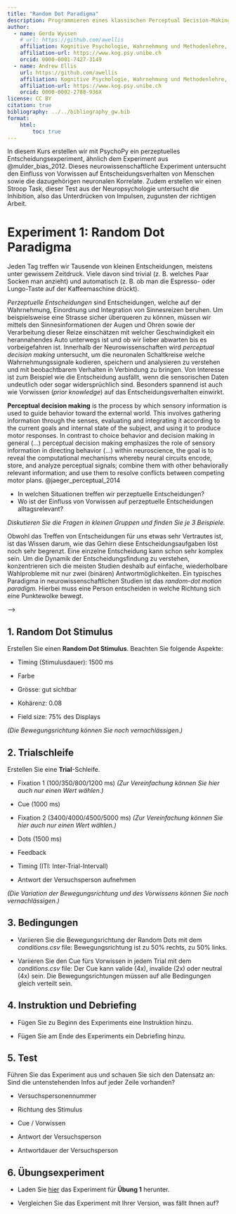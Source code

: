 ```yaml
---
title: "Random Dot Paradigma"
description: Programmieren eines klassischen Perceptual Decision-Making Tasks mit PsychoPy.
author:
  - name: Gerda Wyssen
    # url: https://github.com/awellis
    affiliation: Kognitive Psychologie, Wahrnehmung und Methodenlehre, Universität Bern 
    affiliation-url: https://www.kog.psy.unibe.ch
    orcid: 0000-0001-7427-3149
  - name: Andrew Ellis
    url: https://github.com/awellis
    affiliation: Kognitive Psychologie, Wahrnehmung und Methodenlehre, Universität Bern 
    affiliation-url: https://www.kog.psy.unibe.ch
    orcid: 0000-0002-2788-936X
license: CC BY
citation: true
bibliography: ../../bibliography_gw.bib
format:
    html:
        toc: true
---
```


In diesem Kurs erstellen wir mit PsychoPy ein perzeptuelles Entscheidungsexperiment, ähnlich dem Experiment aus @mulder_bias_2012. Dieses neurowissenschaftliche Experiment untersucht den Einfluss von Vorwissen auf Entscheidungsverhalten von Menschen sowie die dazugehörigen neuronalen Korrelate. Zudem erstellen wir einen Stroop Task, dieser Test aus der Neuropsychologie untersucht die Inhibition, also das Unterdrücken von Impulsen, zugunsten der richtigen Arbeit.

# Experiment 1: Random Dot Paradigma

Jeden Tag treffen wir Tausende von kleinen Entscheidungen, meistens unter gewissem Zeitdruck. Viele davon sind trivial (z. B. welches Paar Socken man anzieht) und automatisch (z. B. ob man die Espresso- oder Lungo-Taste auf der Kaffeemaschine drückt).

<!-- Die meisten Entscheidungen im wirklichen Leben setzen sich eigentlich aus zwei Entscheidungen zusammen: Einerseits der Entscheidung, mit dem Abwägen aufzuhören und aufgrund des aktuellen Wissenstandes zu handeln. Andererseits die Wahl oder Entscheidungshandlung selbst. Wenn Sie ein Experiment durchführen müssen Sie beispielsweise Daten sammeln, und dann entscheiden, wann die Datenerfassung beendet, mit der Analyse begonnen und eine Schlussfolgerung gezogen wird. Dieser sequentielle Charakter der Entscheidungsfindung ist eine grundlegende Eigenschaft des menschlichen Nervensystems und spiegelt seine Unfähigkeit wider, Informationen sofort zu verarbeiten. -->

*Perzeptuelle Entscheidungen* sind Entscheidungen, welche auf der Wahrnehmung, Einordnung und Integration von Sinnesreizen beruhen. Um beispielsweise eine Strasse sicher überqueren zu können, müssen wir mittels den Sinnesinformationen der Augen und Ohren sowie der Verarbeitung dieser Reize einschätzen mit welcher Geschwindigkeit ein herannahendes Auto unterwegs ist und ob wir lieber abwarten bis es vorbeigefahren ist. Innerhalb der Neurowissenschaften wird *perceptual decision making* untersucht, um die neuronalen Schaltkreise welche Wahrnehmungssignale kodieren, speichern und analysieren zu verstehen und mit beobachtbarem Verhalten in Verbindung zu bringen. Von Interesse ist zum Beispiel wie die Entscheidung ausfällt, wenn die sensorischen Daten undeutlich oder sogar widersprüchlich sind. Besonders spannend ist auch wie Vorwissen (*prior knowledge*) auf das Entscheidungsverhalten einwirkt.

<aside>**Perceptual decision making** is the process by which sensory information is used to guide behavior toward the external world. This involves gathering information through the senses, evaluating and integrating it according to the current goals and internal state of the subject, and using it to produce motor responses. In contrast to choice behavior and decision making in general (...) perceptual decision making emphasizes the role of sensory information in directing behavior (...) within neuroscience, the goal is to reveal the computational mechanisms whereby neural circuits encode, store, and analyze perceptual signals; combine them with other behaviorally relevant information; and use them to resolve conflicts between competing motor plans. @jaeger_perceptual_2014</aside>

::: callout-important
-   In welchen Situationen treffen wir perzeptuelle Entscheidungen?
-   Wo ist der Einfluss von Vorwissen auf perzeptuelle Entscheidungen alltagsrelevant?

*Diskutieren Sie die Fragen in kleinen Gruppen und finden Sie je 3 Beispiele.*
:::

Obwohl das Treffen von Entscheidungen für uns etwas sehr Vertrautes ist, ist das Wissen darum, wie das Gehirn diese Entscheidungsaufgaben löst noch sehr begrenzt. Eine einzelne Entscheidung kann schon sehr komplex sein. Um die Dynamik der Entscheidungsfindung zu verstehen, konzentrieren sich die meisten Studien deshalb auf einfache, wiederholbare Wahlprobleme mit nur zwei (binären) Antwortmöglichkeiten. Ein typisches Paradigma in neurowissenschaftlichen Studien ist das *random-dot motion paradigm.* Hierbei muss eine Person entscheiden in welche Richtung sich eine Punktewolke bewegt.

<!-- # Experiment -->

<!-- Das Experiment *Bias in the brain* von @mulder_bias_2012 ist eine Reaktionszeit (RT) Version eines *random-dot motion direction discrimination task*. In diesem Paradigma sieht die Versuchsperson sich bewegende Punkte, die sich in unterschiedliche Richtungen bewegen. Ihre Aufgabe ist es zu entscheiden, ob sich die Punkte mehrheitlich nach rechts oder nach links bewegen. Bei einem Kohärenzniveau von beispielsweise 80% bewegen sich 80% der Punkte in dieselbe Richtung. Die Aufgabenschwierigkeit steigt je tiefer das Kohärenzniveau ist. -->

<!-- ::: {layout-ncol="2"} -->
<!-- ![*Random-dot motion paradigm* [@mulder_bias_2012]](../../assets/images/mulder_random_dot_paradigm.JPG) -->
<!-- ::: -->

<!-- @mulder_bias_2012 haben untersucht, wie Vorwissen (*prior knowledge*) den Entscheidungsprozess in einem *random-dot motion task* beeinflusst, und ob es ein neuronales Korrelat für solches Vorwissen gibt. Aus diesem Grund haben sie zwei verschiedene Formen von Vorwissen benutzt: -->

<!-- -   *prior probability*: Die *a priori Wahrscheinlichkeit*, dass die Punktwolke sich nach rechts oder nach links bewegen wird. -->

<!-- -   *potential payoff*: Eine assymmetrische Belohnung für korrekte links/rechts Entscheidungen. -->

<!-- ::: callout-important -->
<!-- Wie wirken sich die beiden Formen von Vorwissen auf das Antwortverhalten aus? -->

<!-- -   Bei welcher Bedingung antworten die Personen schneller? -->

<!-- -   Wo machen sie mehr Fehler? -->

<!-- *Was denken Sie? Diskutieren Sie die Fragen in kleinen Gruppen ohne im Paper nachzuschauen.* -->
<!-- ::: -->

<!-- Das Vorwissen (auch *bias*) der Versuchsperson wird in diesem Experiment durch einen Hinweisreiz (*cue*) in Form eines Pfeils oder eines neutralen Stimulus operationalisiert. Der Pfeil zeigt die wahrscheinlichere Bewegungsrichtung an. Vor und nach dem Cue wird ein Fixationskreuz gezeigt. Alle weiteren Parameter können Sie dem Paper entnehmen [@mulder_bias_2012]. -->

<!-- <aside>Die von @mulder_bias_2012 gefundenen Auswirkungen von Vorwissen auf Reaktionszeiten, Fehler sowie die dazugehörigen neuronalen Korrelate besprechen wir in diesem Kurs nur kurz. Für die Datenanalyse wurde mit einem *diffusion decision model (DDM)* gearbeitet. Dieses sprengt den Rahmen dieses Kurses. Interessierte finden [hier](https://kogpsy.github.io/neuroscicomplab/08-ddm.html) Informationen und Erklärungen zum DDM.</aside> -->

<!-- ::: {layout-ncol="1"} -->
<!-- ![Trial des *random-dot motion task* von @mulder_bias_2012](../../assets/images/bias-payoff-mulder.png) -->
<!-- ::: -->

<!-- ::: callout-important -->
<!-- Schauen Sie sich in PsychoPy die verschiedenen möglichen Bausteine für Experimente an. Versuchen Sie Stück für Stück das Experiment von @mulder_bias_2012 nachzubauen. -->

<!-- Hilfreiche Informationen zum Erstellen von Experimenten in PsychoPy finden Sie hier: -->

<!-- -   [PsychoPy Website](https://www.psychopy.org/) -->

<!-- -   [Walk-through: Builder](https://tu-coding-outreach-group.github.io/cog_summer_workshops_2021/psychopy/index.html) -->

<!-- -   [Diskussionsforum](https://discourse.psychopy.org/) -->

<!-- Untenstehend finden Sie einige wichtige Informationen über das Experiment. -->
<!-- ::: -->

<!-- ## Ablauf -->

<!-- Das Experiment besteht aus der Instruktion, mehreren Versuchsblöcken und der Nachbesprechung. Die Anweisungen und die Nachbesprechung sind Textanzeigen, während die Versuche (und die Versuchsblöcke) etwas komplizierter sind. -->

<!-- ## Trial -->

<!-- Zunächst wird ein Fixationskreuz entweder für 100 ms, 350 ms, 800 ms oder 1200 ms angezeigt. Die tatsächliche Dauer wird für jeden Versuch randomisiert. Eine solche Randomisierung kann nicht über die Benutzeroberfläche vorgenommen werden, sondern erfordert ein kleines Stück Python-Code. Sehen Sie sich den Codeblock der Routine *Fixation_pre_cue* an, um zu erfahren, wie dies erreicht werden kann. -->

<!-- <aside>Das Experiment wurde im Scanner und ausserhalb durchgeführt. Die beiden Version unterscheiden sich ganz stark in ihrem Timing. Wir implementieren hier die Scanner Version des Tasks.</aside> -->

<!-- Anschließend wird für 1000 ms ein Hinweis (cue) präsentiert. Dabei kann es sich entweder um einen Pfeil handeln, der nach rechts zeigt, einen Pfeil, der nach links zeigt, oder einen einfachen Kreis (für die Kontrollbedingung). Der Codeblock in der *Cue*-Routine legt den tatsächlichen Hinweis für jeden Versuch auf der Grundlage der Schleifenvariablen **cue** fest. -->

<!-- Nach dem Cue wird ein weiteres Fixationskreuz präsentiert - dieses Mal für entweder 3400 ms, 4000 ms, 4500 ms oder 5000 ms. Wie beim ersten Fixationskreuz wird die tatsächliche Dauer zufällig gewählt. -->

<!-- Nach dem zweiten Fixationskreuz wird für 1500 ms der eigentliche Stimulus angezeigt: ein *random dot kinematogram* (RDK). Die Punkte bewegen sich entweder nach rechts oder nach links mit einem Kohärenzniveau von 8%. Die Bewegungsrichtung eines einzelnen Versuchs wird durch die Schleifenvariable **direction** bestimmt und im Codeblock der Routine *Dots* festgelegt. Die Teilnehmer müssen entscheiden, welche Richtung sie wahrnehmen, und können ihre Antwort durch Drücken der linken oder rechten Pfeiltaste auf der Tastatur eingeben. -->

<!-- Schließlich wird ein Feedback-Bildschirm angezeigt. Wenn der Teilnehmer innerhalb der ersten 100 ms geantwortet hat, wird der Hinweis "zu schnell" angezeigt. Wurde während des gesamten Stimulus keine Antwort erfasst, wird das Wort "miss" angezeigt. War die Antwort richtig, wird "+5 Punkte" angezeigt, war sie falsch, wird "+0 Punkte" angezeigt. -->

<!-- ## Experimentalschleife: main_blocks_loop -->

<!-- Mit *loops* in PsychoPy haben wir die Möglichkeit, eine oder mehrere Routinen zu wiederholen. In diesem Experiment wird dies genutzt, um denselben Versuch (wie oben beschrieben) mehrfach zu zeigen, aber jedes Mal mit anderen Werten für die *loop variables*. Eine Schleife wiederholt also einen Versuch einige Male, wobei die Schleifenvariablen bei jeder Wiederholung geändert werden. Der Versuch selbst wiederum liest diese Schleifenvariablen aus, um z.B. zu wissen, ob sich die Punkte nach rechts oder nach links bewegen sollen. Hier wird nur die *main_blocks_loop* erklärt, aber das Prinzip gilt auch für die *practice_block_loop*. -->

<!-- Um die verschiedenen Werte für die Schleifenvariablen zu definieren, müssen wir eine einfache CSV-Datei erstellen: -->

<!-- ``` csv -->
<!-- cue,direction -->
<!-- left,right -->
<!-- left,left -->
<!-- none,right -->
<!-- ... -->
<!-- ``` -->

<!-- Diese CSV-Datei (die Bedingungsdatei) definiert die beiden loop Variablen *cue* und *direction*. Das Stichwort kann entweder *left*, *right* oder *none*, sein, während die Richtung *left* oder *right* sein kann. -->

<!-- In der Benutzeroberfläche können wir die Variablen `loopType` und `nReps` für die Schleife angeben, wenn wir sie anklicken. Mit ersterer können wir steuern, ob wir z.B. die Zeilen in der Bedingungsdatei mischen oder sie sequentiell von oben nach unten ablaufen lassen wollen, während die letztere definiert, wie oft jede Zeile der Bedingungsdatei wiederholt werden soll. -->

<!-- Für die *main_blocks_loop* haben wir eine Bedingungsdatei mit 80 Zeilen, die 40 neutralen Versuchen und 40 verzerrten Versuchen entsprechen. In der einen Hälfte der neutralen Trials bewegen sich die Punkte nach rechts, in der anderen Hälfte nach links. Bei den voreingenommenen Versuchen sind 32 der Hinweise gültig (d. h. sie stimmen mit der Bewegungsrichtung der Punkte überein) und 16 ungültig, wobei sich die Punkte sowohl bei gültigen als auch bei ungültigen Hinweisen in 50 % der Versuche nach rechts und in den anderen 50 % der Versuche nach links bewegen. -->

<!-- Die Variable `nReps` wird auf `2` gesetzt, so dass alle diese Reihen zweimal durchlaufen werden (insgesamt 160 Versuche), und die Variable "loopType" wird auf `random` gesetzt, so dass die Versuche in zufälliger Reihenfolge durchgeführt werden. -->

<!-- ## Daten -->

<!-- Wenn man die default-Einstellungen nicht ändert, speichert PsychoPy die Daten automatisch in einem trial-by-trial CSV File. Das bedeutet, dass jeder Trial 1 Zeile generiert. Das CSV File erhält einen Namen, der sich aus der *Versuchspersonen-ID*, dem *Namen des Experiments*, und dem aktuellen *Datum inkl. Uhrzeit* zusammensetzt. So ist es möglich, mit derselben Versuchspersonen-ID beliebig oft das Experiment zu wiederholen. Die CSV Files werden in einem Ordner mit dem Name **data** abgelegt. -->

<!-- <aside>Bei der Wahl vom Datenfile-Namen empfiehlt es sich **immer** Datum und Uhrzeit anzuhängen. Dies verhindert, dass Daten überschrieben werden, wenn z.B. eine Versuchspersonen-ID falsch eingetippt oder doppelt vergeben wird.</aside> -->

<!-- ## Degrees of Visual Angle -->

<!-- Oftmals werden Grössenangaben von Stimuli noch in Pixel oder Zentimeter, sondern in *degrees of visual angle* gemacht. Dies hat den Vorteil, dass die Angaben nicht vom Monitor selber oder der Entferung vom Monitor abhängig sind. *Degrees of visual angle* gibt die wahrgenommene Grösse des Stimulus an, und berücksichtigt die Grösse des Monitors und des Stimulus, und die Entfernung der Versuchsperson vom Monitor. Weitere Informationen dazu finden Sie auf der Website von 👉 [OpenSesame](https://osdoc.cogsci.nl/3.3/visualangle/). Üblicherweise entspricht ein *degrees of visual angle* etwa einem cm bei einer Entfernung von 57 cm vom Monitor. -->

<!-- Zur Umrechnung zwischen cm und *degrees of visual angle* finden Sie unter diesem 👉 [Link](https://www.sr-research.com/eye-tracking-blog/background/visual-angle/) mehr Information. -->

<!-- <aside>[OpenSesame](https://osdoc.cogsci.nl/) ist ein weiteres, Python-basierendes Programm für die Erstellung behavioraler Experimente.</aside> -->

<!-- # Experiment 1: Random Dot Paradigma  -->

<!-- Jeden Tag treffen wir Tausende von kleinen Entscheidungen, meistens unter gewissem Zeitdruck. Viele davon sind trivial (z. B. welches Paar Socken man anzieht) und automatisch (z. B. ob man die Espresso- oder Lungo-Taste auf der Kaffeemaschine drückt). -->

<!-- <!-- Die meisten Entscheidungen im wirklichen Leben setzen sich eigentlich aus zwei Entscheidungen zusammen: Einerseits der Entscheidung, mit dem Abwägen aufzuhören und aufgrund des aktuellen Wissenstandes zu handeln. Andererseits die Wahl oder Entscheidungshandlung selbst. Wenn Sie ein Experiment durchführen müssen Sie beispielsweise Daten sammeln, und dann entscheiden, wann die Datenerfassung beendet, mit der Analyse begonnen und eine Schlussfolgerung gezogen wird. Dieser sequentielle Charakter der Entscheidungsfindung ist eine grundlegende Eigenschaft des menschlichen Nervensystems und spiegelt seine Unfähigkeit wider, Informationen sofort zu verarbeiten. --> -->

<!-- *Perzeptuelle Entscheidungen* sind Entscheidungen, welche auf der Wahrnehmung, Einordnung und Integration von Sinnesreizen beruhen. Um beispielsweise eine Strasse sicher überqueren zu können, müssen wir mittels den Sinnesinformationen der Augen und Ohren sowie der Verarbeitung dieser Reize einschätzen mit welcher Geschwindigkeit ein herannahendes Auto unterwegs ist und ob wir lieber abwarten bis es vorbeigefahren ist. Innerhalb der Neurowissenschaften wird *perceptual decision making* untersucht, um die neuronalen Schaltkreise welche Wahrnehmungssignale kodieren, speichern und analysieren zu verstehen und mit beobachtbarem Verhalten in Verbindung zu bringen. Von Interesse ist zum Beispiel wie die Entscheidung ausfällt, wenn die sensorischen Daten undeutlich oder sogar widersprüchlich sind. Besonders spannend ist auch wie Vorwissen (*prior knowledge*) auf das Entscheidungsverhalten einwirkt. -->


<!-- <aside>**Perceptual decision making** is the process by which sensory information is used to guide behavior toward the external world. This involves gathering information through the senses, evaluating and integrating it according to the current goals and internal state of the subject, and using it to produce motor responses. In contrast to choice behavior and decision making in general (...) perceptual decision making emphasizes the role of sensory information in directing behavior (...) within neuroscience, the goal is to reveal the computational mechanisms whereby neural circuits encode, store, and analyze perceptual signals; combine them with other behaviorally relevant information; and use them to resolve conflicts between competing motor plans. @jaeger_perceptual_2014</aside> -->

<!-- ::: callout-important -->
<!-- - In welchen Situationen treffen wir perzeptuelle Entscheidungen? -->
<!-- - Wo ist der Einfluss von Vorwissen auf perzeptuelle Entscheidungen alltagsrelevant?  -->

<!-- *Diskutieren Sie die Fragen in kleinen Gruppen und finden Sie je 3 Beispiele.* -->
<!-- ::: -->

<!-- Obwohl das Treffen von Entscheidungen für uns etwas sehr Vertrautes ist, ist das Wissen darum, wie das Gehirn diese Entscheidungsaufgaben löst noch sehr begrenzt. Eine einzelne Entscheidung kann schon sehr komplex sein. Um die Dynamik der Entscheidungsfindung zu verstehen, konzentrieren sich die meisten Studien deshalb auf einfache, wiederholbare Wahlprobleme mit nur zwei (binären) Antwortmöglichkeiten. Ein typisches Paradigma in neurowissenschaftlichen Studien ist das *random-dot motion paradigm.* Hierbei muss eine Person entscheiden in welche Richtung sich eine Punktewolke bewegt. -->

<!-- # Experiment -->

<!-- Das Experiment *Bias in the brain* von @mulder_bias_2012 ist eine Reaktionszeit (RT) Version eines *random-dot motion direction discrimination task*. In diesem Paradigma sieht die Versuchsperson sich bewegende Punkte, die sich in unterschiedliche Richtungen bewegen. Ihre Aufgabe ist es zu entscheiden, ob sich die Punkte mehrheitlich nach rechts oder nach links bewegen. Bei einem Kohärenzniveau von beispielsweise 80% bewegen sich 80% der Punkte in dieselbe Richtung. Die Aufgabenschwierigkeit steigt je tiefer das Kohärenzniveau ist. -->

<!-- ::: {layout-ncol=2} -->
<!-- ![*Random-dot motion paradigm* [@mulder_bias_2012] ](../../assets/images/mulder_random_dot_paradigm.JPG) -->
<!-- ::: -->

<!-- @mulder_bias_2012 haben untersucht, wie Vorwissen (*prior knowledge*) den Entscheidungsprozess in einem *random-dot motion task* beeinflusst, und ob es ein neuronales Korrelat für solches Vorwissen gibt. Aus diesem Grund haben sie zwei verschiedene Formen von Vorwissen benutzt: -->

<!-- - *prior probability*: Die *a priori Wahrscheinlichkeit*, dass die Punktwolke sich nach rechts oder nach links bewegen wird. -->

<!-- - *potential payoff*: Eine assymmetrische Belohnung für korrekte links/rechts Entscheidungen. -->


<!-- ::: callout-important -->
<!-- Wie wirken sich die beiden Formen von Vorwissen auf das Antwortverhalten aus? -->

<!-- - Bei welcher Bedingung antworten die Personen schneller?  -->

<!-- - Wo machen sie mehr Fehler? -->

<!-- *Was denken Sie? Diskutieren Sie die Fragen in kleinen Gruppen ohne im Paper nachzuschauen.* -->
<!-- ::: -->

<!-- Das Vorwissen (auch *bias*) der Versuchsperson wird in diesem Experiment durch einen Hinweisreiz (*cue*) in Form eines Pfeils oder eines neutralen Stimulus operationalisiert. Der Pfeil zeigt die wahrscheinlichere Bewegungsrichtung an. Vor und nach dem Cue wird ein Fixationskreuz gezeigt. Alle weiteren Parameter können Sie dem Paper entnehmen [@mulder_bias_2012]. -->

<!-- <aside>Die von @mulder_bias_2012 gefundenen Auswirkungen von Vorwissen auf Reaktionszeiten, Fehler sowie die dazugehörigen neuronalen Korrelate besprechen wir in diesem Kurs nur kurz. Für die Datenanalyse wurde mit einem *diffusion decision model (DDM)* gearbeitet. Dieses sprengt den Rahmen dieses Kurses. Interessierte finden [hier](https://kogpsy.github.io/neuroscicomplab/08-ddm.html) Informationen und Erklärungen zum DDM.</aside> -->




<!-- ## Ablauf -->

<!-- Das Experiment besteht aus der Instruktion, mehreren Versuchsblöcken und der Nachbesprechung. Die Anweisungen und die Nachbesprechung sind Textanzeigen, während die Versuche (und die Versuchsblöcke) etwas komplizierter sind.  -->

<!-- ## Trial -->

<!-- Zunächst wird ein Fixationskreuz entweder für 100 ms, 350 ms, 800 ms oder 1200 ms angezeigt. Die tatsächliche Dauer wird für jeden Versuch randomisiert. Eine solche Randomisierung kann nicht über die Benutzeroberfläche vorgenommen werden, sondern erfordert ein kleines Stück Python-Code. Sehen Sie sich den Codeblock der Routine *Fixation_pre_cue* an, um zu erfahren, wie dies erreicht werden kann. -->

<!-- <aside>Das Experiment wurde im Scanner und ausserhalb durchgeführt. Die beiden Version unterscheiden sich ganz stark in ihrem Timing. Wir implementieren hier die Scanner Version des Tasks.</aside> -->

<!-- Anschließend wird für 1000 ms ein Hinweis (cue) präsentiert. Dabei kann es sich entweder um einen Pfeil handeln, der nach rechts zeigt, einen Pfeil, der nach links zeigt, oder einen einfachen Kreis (für die Kontrollbedingung). Der Codeblock in der *Cue*-Routine legt den tatsächlichen Hinweis für jeden Versuch auf der Grundlage der Schleifenvariablen **cue** fest. -->

<!-- Nach dem Cue wird ein weiteres Fixationskreuz präsentiert - dieses Mal für entweder 3400 ms, 4000 ms, 4500 ms oder 5000 ms. Wie beim ersten Fixationskreuz wird die tatsächliche Dauer zufällig gewählt. -->

<!-- Nach dem zweiten Fixationskreuz wird für 1500 ms der eigentliche Stimulus angezeigt: ein *random dot kinematogram* (RDK). Die Punkte bewegen sich entweder nach rechts oder nach links mit einem Kohärenzniveau von 8%. Die Bewegungsrichtung eines einzelnen Versuchs wird durch die Schleifenvariable **direction** bestimmt und im Codeblock der Routine *Dots* festgelegt. Die Teilnehmer müssen entscheiden, welche Richtung sie wahrnehmen, und können ihre Antwort durch Drücken der linken oder rechten Pfeiltaste auf der Tastatur eingeben. -->

<!-- Schließlich wird ein Feedback-Bildschirm angezeigt. Wenn der Teilnehmer innerhalb der ersten 100 ms geantwortet hat, wird der Hinweis "zu schnell" angezeigt. Wurde während des gesamten Stimulus keine Antwort erfasst, wird das Wort "miss" angezeigt. War die Antwort richtig, wird "+5 Punkte" angezeigt, war sie falsch, wird "+0 Punkte" angezeigt. -->

<!-- ##  Experimentalschleife: main_blocks_loop -->

<!-- Mit _loops_ in PsychoPy haben wir die Möglichkeit, eine oder mehrere Routinen zu wiederholen. In diesem Experiment wird dies genutzt, um denselben Versuch (wie oben beschrieben) mehrfach zu zeigen, aber jedes Mal mit anderen Werten für die _loop variables_. Eine Schleife wiederholt also einen Versuch einige Male, wobei die Schleifenvariablen bei jeder Wiederholung geändert werden. Der Versuch selbst wiederum liest diese Schleifenvariablen aus, um z.B. zu wissen, ob sich die Punkte nach rechts oder nach links bewegen sollen. Hier wird nur die *main_blocks_loop* erklärt, aber das Prinzip gilt auch für die *practice_block_loop*. -->

<!-- Um die verschiedenen Werte für die Schleifenvariablen zu definieren, müssen wir eine einfache CSV-Datei erstellen: -->

<!-- ```csv -->
<!-- cue,direction -->
<!-- left,right -->
<!-- left,left -->
<!-- none,right -->
<!-- ... -->
<!-- ``` -->

<!-- Diese CSV-Datei (die Bedingungsdatei) definiert die beiden loop Variablen *cue* und *direction*. Das Stichwort kann entweder  _left_, _right_ oder _none_, sein, während die Richtung  _left_ oder _right_ sein kann. -->

<!-- In der Benutzeroberfläche können wir die Variablen `loopType` und `nReps` für die Schleife angeben, wenn wir sie anklicken. Mit ersterer können wir steuern, ob wir z.B. die Zeilen in der Bedingungsdatei mischen oder sie sequentiell von oben nach unten ablaufen lassen wollen, während die letztere definiert, wie oft jede Zeile der Bedingungsdatei wiederholt werden soll. -->

<!-- Für die *main_blocks_loop* haben wir eine Bedingungsdatei mit 80 Zeilen, die 40 neutralen Versuchen und 40 verzerrten Versuchen entsprechen. In der einen Hälfte der neutralen Trials bewegen sich die Punkte nach rechts, in der anderen Hälfte nach links. Bei den voreingenommenen Versuchen sind 32 der Hinweise gültig (d. h. sie stimmen mit der Bewegungsrichtung der Punkte überein) und 16 ungültig, wobei sich die Punkte sowohl bei gültigen als auch bei ungültigen Hinweisen in 50 % der Versuche nach rechts und in den anderen 50 % der Versuche nach links bewegen. -->

<!-- Die Variable `nReps` wird auf `2` gesetzt, so dass alle diese Reihen zweimal durchlaufen werden (insgesamt 160 Versuche), und die Variable "loopType" wird auf `random` gesetzt, so dass die Versuche in zufälliger Reihenfolge durchgeführt werden. -->

<!-- ## Daten -->

<!-- Wenn man die default-Einstellungen nicht ändert, speichert PsychoPy die Daten automatisch in einem trial-by-trial CSV File. Das bedeutet, dass jeder Trial 1 Zeile generiert. Das CSV File erhält einen Namen, der sich aus der _Versuchspersonen-ID_, dem _Namen des Experiments_, und dem aktuellen _Datum inkl. Uhrzeit_ zusammensetzt. So ist es möglich, mit derselben Versuchspersonen-ID beliebig oft das Experiment zu wiederholen. Die CSV Files werden in einem Ordner mit dem Name __data__ abgelegt. -->

<!-- <aside>Bei der Wahl vom Datenfile-Namen empfiehlt es sich **immer** Datum und Uhrzeit anzuhängen. Dies verhindert, dass Daten überschrieben werden, wenn z.B. eine Versuchspersonen-ID falsch eingetippt oder doppelt vergeben wird.</aside> -->


<!-- ## Degrees of Visual Angle -->

<!-- Oftmals werden Grössenangaben von Stimuli noch in Pixel oder Zentimeter, sondern in _degrees of visual angle_ gemacht. Dies hat den Vorteil, dass die Angaben nicht vom Monitor selber oder der Entferung vom Monitor abhängig sind. _Degrees of visual angle_ gibt die wahrgenommene Grösse des Stimulus an, und berücksichtigt die Grösse des Monitors und des Stimulus, und die Entfernung der Versuchsperson vom Monitor. Weitere Informationen dazu finden Sie auf der Website von 👉 [OpenSesame](https://osdoc.cogsci.nl/3.3/visualangle/). Üblicherweise entspricht ein _degrees of visual angle_ etwa einem cm bei einer Entfernung von 57 cm vom Monitor. -->

<!-- Zur Umrechnung zwischen cm und _degrees of visual angle_ finden Sie unter diesem 👉 [Link](https://www.sr-research.com/eye-tracking-blog/background/visual-angle/) mehr Information. -->

<!-- <aside>  -->
<!-- [OpenSesame](https://osdoc.cogsci.nl/) ist ein weiteres, Python-basierendes Programm für die Erstellung behavioraler Experimente.   -->
<!-- </aside> -->


## 1. Random Dot Stimulus

Erstellen Sie einen **Random Dot Stimulus**. Beachten Sie folgende Aspekte:

- Timing (Stimulusdauer): 1500 ms

- Farbe

- Grösse: gut sichtbar

- Kohärenz: 0.08

- Field size: 75% des Displays

*(Die Bewegungsrichtung können Sie noch vernachlässigen.)*


## 2. Trialschleife

Erstellen Sie eine **Trial**-Schleife. 

- Fixation 1 (100/350/800/1200 ms) *(Zur Vereinfachung können Sie hier auch nur einen Wert wählen.)*
    
- Cue (1000 ms)
    
- Fixation 2 (3400/4000/4500/5000 ms) *(Zur Vereinfachung können Sie hier auch nur einen Wert wählen.)*
    
- Dots (1500 ms)
    
- Feedback

- Timing (ITI: Inter-Trial-Intervall)

- Antwort der Versuchsperson aufnehmen


*(Die Variation der Bewegungsrichtung und des Vorwissens können Sie noch vernachlässigen.)*


## 3. Bedingungen

- Variieren Sie die Bewegungsrichtung der Random Dots mit dem *conditions.csv* file: Bewegungsrichtung ist zu 50% rechts, zu 50% links.

- Variieren Sie den Cue fürs Vorwissen in jedem Trial mit dem *conditions.csv* file: Der Cue kann valide (4x), invalide (2x) oder neutral (4x) sein. Die Bewegungsrichtungen müssen auf alle Bedingungen gleich verteilt sein.


## 4. Instruktion und Debriefing

- Fügen Sie zu Beginn des Experiments eine Instruktion hinzu.

- Fügen Sie am Ende des Experiments ein Debriefing hinzu.


## 5. Test

Führen Sie das Experiment aus und schauen Sie sich den Datensatz an: Sind die untenstehenden Infos auf jeder Zeile vorhanden?

- Versuchspersonennummer

- Richtung des Stimulus

- Cue / Vorwissen

- Antwort der Versuchsperson

- Antwortdauer der Versuchsperson


## 6. Übungsexperiment

- Laden Sie [hier](https://kogpsy.github.io/neuroscicomplabFS23/pages/chapters/uebung_1.html) das Experiment für **Übung 1** herunter. 

- Vergleichen Sie das Experiment mit Ihrer Version, was fällt Ihnen auf?


